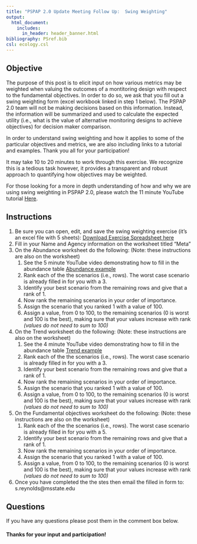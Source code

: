 ```yaml
---
title: "PSPAP 2.0 Update Meeting Follow Up:  Swing Weighting"
output: 
  html_document:
    includes:
      in_header: header_banner.html 
bibliography: PSref.bib
csl: ecology.csl  
---
```

  
<!--
rmarkdown::render_site("2018-02-11-swing-weighting.Rmd")# build website
-->


## Objective

The purpose of this post is to elicit input on how various metrics may 
be weighted when valuing the outcomes of a montitoring design with 
respect to the fundamental objectives. In order to do so, we ask that 
you fill out a swing weighting form (excel workbook linked in step 1 
below). The PSPAP 2.0 team will not be making decisions based on this 
information. Instead, the information will be summarized and used to 
calculate the expected utility (i.e., what is the value of alternative 
monitoring designs to achieve objectives) for decision maker comparison. 

In order to understand swing weighting and how it applies to some of the 
particular objectives and metrics, we are also including links to a 
tutorial and examples. Thank you all for your participation!

It may take 10 to 20 minutes to work through this exercise. We recognize 
this is a tedious task however, it provides a transparent and robust 
approach to quantifying how objectives may be weighted. 
 
For those looking for a more in depth understanding of how and why we 
are using swing weighting in PSPAP 2.0, please watch the 11 minute 
YouTube tutorial [Here](https://www.youtube.com/watch?v=v2nVRkpmWQY). 

## Instructions
1. Be sure you can open, edit, and save the swing weighting exercise (it's an excel file with 5 sheets): [Download Exercise Spreadsheet here](swing-weighting-exercise.xlsx) 
2. Fill in your Name and Agency information on the worksheet titled "Meta"
3. On the Abundance worksheet do the following:  (Note: these instructions are also on the worksheet)
    1. See the 5 minute YouTube video demonstrating how to fill in the abundance table [Abundance example](https://www.youtube.com/watch?v=UKX0Uw7Ta0A)
    2. Rank each of the the scenarios (i.e., rows). The worst case scenario is already filled in for you with a 3.
    3. Identify your best scenario from the remaining rows and give that a rank of 1. 
    4. Now rank the remaining scenarios in your order of importance. 
    5. Assign the scenario that you ranked 1 with a value of 100. 
    6. Assign a value, from 0 to 100, to the remaining scenarios (0 is worst and 100 is the best),
    making sure that your values increase with rank *(values do not need to sum to 100)*
4. On the Trend worksheet do the following:   (Note: these instructions are also on the worksheet)
    1. See the 4 minute YouTube video demonstrating how to fill in the abundance table [Trend example](https://www.youtube.com/watch?v=LPbdE_dK1vk)
    2. Rank each of the the scenarios (i.e., rows). The worst case scenario is already filled in for you with a 3.
    3. Identify your best scenario from the remaining rows and give that a rank of 1. 
    4. Now rank the remaining scenarios in your order of importance. 
    5. Assign the scenario that you ranked 1 with a value of 100. 
    6. Assign a value, from 0 to 100, to the remaining scenarios (0 is worst and 100 is the best),
    making sure that your values increase with rank *(values do not need to sum to 100)*
5. On the Fundamental objectives worksheet do the following:   (Note: these instructions are also on the worksheet)
    1. Rank each of the the scenarios (i.e., rows). The worst case scenario is already filled in for you with a 5.
    2. Identify your best scenario from the remaining rows and give that a rank of 1. 
    3. Now rank the remaining scenarios in your order of importance. 
    4. Assign the scenario that you ranked 1 with a value of 100. 
    5. Assign a value, from 0 to 100, to the remaining scenarios (0 is worst and 100 is the best),
    making sure that your values increase with rank *(values do not need to sum to 100)*    
3. Once you have completed the the stes then email the filled in form to: s.reynolds@msstate.edu 


## Questions
If you have any questions please post them in the comment box below. 


#### Thanks for your input and participation!

<!--
## Videos
### Swing Weighting
<iframe width="560" height="315" src="https://www.youtube.com/watch?v=57XeTdCEH7E" frameborder="0" allowfullscreen></iframe>

### Abundance
<iframe width="560" height="315" src="https://www.youtube.com/watch?v=UKX0Uw7Ta0A" frameborder="0" allowfullscreen></iframe>

### Trend
<iframe width="560" height="315" src="https://www.youtube.com/watch?v=LPbdE_dK1vk" frameborder="0" allowfullscreen></iframe>
-->

  
